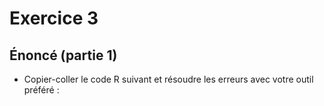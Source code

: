 # Exercice 3 {.backgroundTitre}

## Énoncé (partie 1)
::: {.callout-tip icon=false}

- Copier-coller le code R suivant et résoudre les erreurs avec votre outil préféré :  
  
```.r

```
:::

